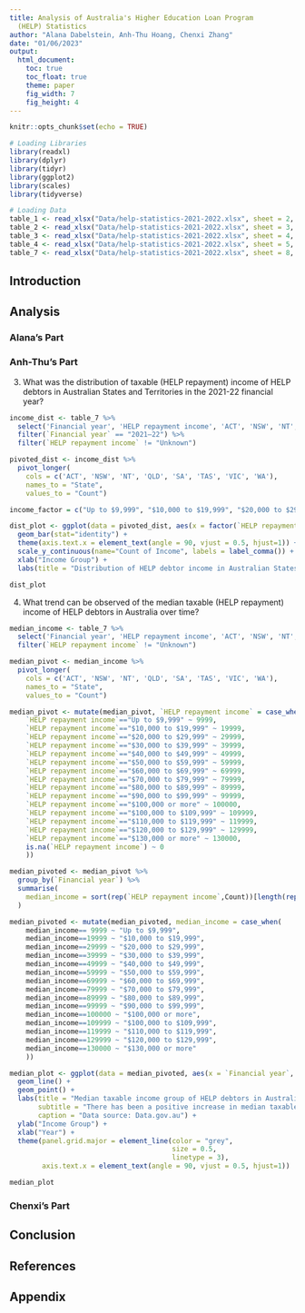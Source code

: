 ```yaml
---
title: Analysis of Australia's Higher Education Loan Program
  (HELP) Statistics
author: "Alana Dabelstein, Anh-Thu Hoang, Chenxi Zhang"
date: "01/06/2023"
output: 
  html_document:
    toc: true
    toc_float: true
    theme: paper
    fig_width: 7
    fig_height: 4
---
```


```r
knitr::opts_chunk$set(echo = TRUE)

# Loading Libraries
library(readxl)
library(dplyr)
library(tidyr)
library(ggplot2)
library(scales)
library(tidyverse)

# Loading Data
table_1 <- read_xlsx("Data/help-statistics-2021-2022.xlsx", sheet = 2, skip = 2, col_names = TRUE)
table_2 <- read_xlsx("Data/help-statistics-2021-2022.xlsx", sheet = 3, skip = 2, col_names = TRUE)
table_3 <- read_xlsx("Data/help-statistics-2021-2022.xlsx", sheet = 4, skip = 2, col_names = TRUE)
table_4 <- read_xlsx("Data/help-statistics-2021-2022.xlsx", sheet = 5, skip = 2, col_names = TRUE)
table_7 <- read_xlsx("Data/help-statistics-2021-2022.xlsx", sheet = 8, skip = 2, col_names = TRUE)
```

## Introduction

## Analysis

### Alana's Part

### Anh-Thu's Part

3. What was the distribution of taxable (HELP repayment) income of HELP debtors in Australian States and Territories in the 2021-22 financial year?

```r

income_dist <- table_7 %>%
  select('Financial year', 'HELP repayment income', 'ACT', 'NSW', 'NT', 'QLD', 'SA', 'TAS', 'VIC', 'WA') %>%
  filter(`Financial year` == "2021–22") %>%
  filter(`HELP repayment income` != "Unknown")

pivoted_dist <- income_dist %>%
  pivot_longer(
    cols = c('ACT', 'NSW', 'NT', 'QLD', 'SA', 'TAS', 'VIC', 'WA'),
    names_to = "State",
    values_to = "Count")

income_factor = c("Up to $9,999", "$10,000 to $19,999", "$20,000 to $29,999", "$30,000 to $39,999", "$40,000 to $49,999", "$50,000 to $59,999", "$60,000 to $69,999", "$70,000 to $79,999", "$80,000 to $89,999", "$90,000 to $99,999", "$100,000 to $109,999", "$110,000 to $119,999", "$120,000 to $129,999", "$130,000 or more")

dist_plot <- ggplot(data = pivoted_dist, aes(x = factor(`HELP repayment income`, level = income_factor), y = Count, fill = State)) +
  geom_bar(stat="identity") +
  theme(axis.text.x = element_text(angle = 90, vjust = 0.5, hjust=1)) +
  scale_y_continuous(name="Count of Income", labels = label_comma()) +
  xlab("Income Group") +
  labs(title = "Distribution of HELP debtor income in Australian States and Territories", subtitle = "There is a postive skew in the distribution of HELP debtor income", caption = "Data source: Data.gov.au")

dist_plot

```

4. What trend can be observed of the median taxable (HELP repayment) income of HELP debtors in Australia over time?

```r

median_income <- table_7 %>%
  select('Financial year', 'HELP repayment income', 'ACT', 'NSW', 'NT', 'QLD', 'SA', 'TAS', 'VIC', 'WA') %>%
  filter(`HELP repayment income` != "Unknown")

median_pivot <- median_income %>%
  pivot_longer(
    cols = c('ACT', 'NSW', 'NT', 'QLD', 'SA', 'TAS', 'VIC', 'WA'),
    names_to = "State",
    values_to = "Count")

median_pivot <- mutate(median_pivot, `HELP repayment income` = case_when(
    `HELP repayment income`=="Up to $9,999" ~ 9999,
    `HELP repayment income`=="$10,000 to $19,999" ~ 19999, 
    `HELP repayment income`=="$20,000 to $29,999" ~ 29999, 
    `HELP repayment income`=="$30,000 to $39,999" ~ 39999, 
    `HELP repayment income`=="$40,000 to $49,999" ~ 49999, 
    `HELP repayment income`=="$50,000 to $59,999" ~ 59999, 
    `HELP repayment income`=="$60,000 to $69,999" ~ 69999, 
    `HELP repayment income`=="$70,000 to $79,999" ~ 79999, 
    `HELP repayment income`=="$80,000 to $89,999" ~ 89999, 
    `HELP repayment income`=="$90,000 to $99,999" ~ 99999, 
    `HELP repayment income`=="$100,000 or more" ~ 100000,
    `HELP repayment income`=="$100,000 to $109,999" ~ 109999,
    `HELP repayment income`=="$110,000 to $119,999" ~ 119999, 
    `HELP repayment income`=="$120,000 to $129,999" ~ 129999, 
    `HELP repayment income`=="$130,000 or more" ~ 130000,
    is.na(`HELP repayment income`) ~ 0
    ))

median_pivoted <- median_pivot %>%
  group_by(`Financial year`) %>%
  summarise(
    median_income = sort(rep(`HELP repayment income`,Count))[length(rep(`HELP repayment income`,Count))/2]
  )

median_pivoted <- mutate(median_pivoted, median_income = case_when(
    median_income== 9999 ~ "Up to $9,999",
    median_income==19999 ~ "$10,000 to $19,999", 
    median_income==29999 ~ "$20,000 to $29,999", 
    median_income==39999 ~ "$30,000 to $39,999", 
    median_income==49999 ~ "$40,000 to $49,999", 
    median_income==59999 ~ "$50,000 to $59,999", 
    median_income==69999 ~ "$60,000 to $69,999", 
    median_income==79999 ~ "$70,000 to $79,999", 
    median_income==89999 ~ "$80,000 to $89,999", 
    median_income==99999 ~ "$90,000 to $99,999",
    median_income==100000 ~ "$100,000 or more",
    median_income==109999 ~ "$100,000 to $109,999", 
    median_income==119999 ~ "$110,000 to $119,999", 
    median_income==129999 ~ "$120,000 to $129,999", 
    median_income==130000 ~ "$130,000 or more"
    ))

median_plot <- ggplot(data = median_pivoted, aes(x = `Financial year`, y = median_income, group = 1)) +
  geom_line() +
  geom_point() +
  labs(title = "Median taxable income group of HELP debtors in Australia from 2009 to 2021 financial year", 
       subtitle = "There has been a positive increase in median taxable income over time", 
       caption = "Data source: Data.gov.au") +
  ylab("Income Group") +
  xlab("Year") +
  theme(panel.grid.major = element_line(color = "grey",
                                        size = 0.5,
                                        linetype = 3),
        axis.text.x = element_text(angle = 90, vjust = 0.5, hjust=1))

median_plot
```

### Chenxi's Part

## Conclusion

## References

## Appendix
